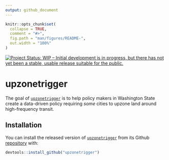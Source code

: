 ```yaml
---
output: github_document
---
```


<!-- README.md is generated from README.Rmd. Please edit that file -->

```r
knitr::opts_chunk$set(
  collapse = TRUE,
  comment = "#>",
  fig.path = "man/figures/README-",
  out.width = "100%"
)
```

[![Project Status: WIP – Initial development is in progress, but there has not yet been a stable, usable release suitable for the public.](http://www.repostatus.org/badges/latest/wip.svg)](http://www.repostatus.org/#wip)

# upzonetrigger

The goal of [`upzonetrigger`](https://github.com/tiernanmartin/upzonetrigger) is to help policy makers in Washington State create a data-driven policy requiring _some_ cities to upzone land around high-frequency transit.

## Installation

You can install the released version of [`upzonetrigger`](https://github.com/tiernanmartin/upzonetrigger) from its Github [repository](https://github.com/tiernanmartin/upzonetrigger) with:

```r
devtools::install_github("upzonetrigger")
```


